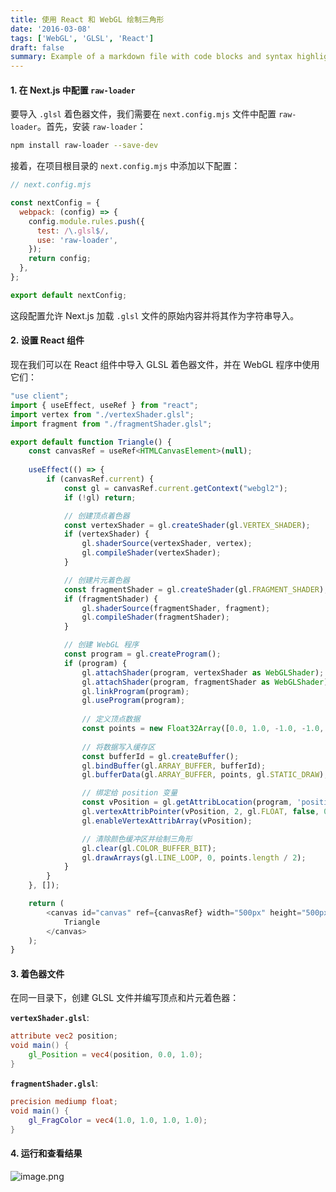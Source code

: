 ```yaml
---
title: 使用 React 和 WebGL 绘制三角形
date: '2016-03-08'
tags: ['WebGL', 'GLSL', 'React']
draft: false
summary: Example of a markdown file with code blocks and syntax highlighting
---
```



#### 1. 在 Next.js 中配置 `raw-loader`

要导入 `.glsl` 着色器文件，我们需要在 `next.config.mjs` 文件中配置 `raw-loader`。首先，安装 `raw-loader`：

```bash
npm install raw-loader --save-dev
```

接着，在项目根目录的 `next.config.mjs` 中添加以下配置：

```javascript
// next.config.mjs

const nextConfig = {
  webpack: (config) => {
    config.module.rules.push({
      test: /\.glsl$/,
      use: 'raw-loader',
    });
    return config;
  },
};

export default nextConfig;
```

这段配置允许 Next.js 加载 `.glsl` 文件的原始内容并将其作为字符串导入。

#### 2. 设置 React 组件

现在我们可以在 React 组件中导入 GLSL 着色器文件，并在 WebGL 程序中使用它们：

```javascript
"use client";
import { useEffect, useRef } from "react";
import vertex from "./vertexShader.glsl";
import fragment from "./fragmentShader.glsl";

export default function Triangle() {
    const canvasRef = useRef<HTMLCanvasElement>(null);
    
    useEffect(() => {
        if (canvasRef.current) {
            const gl = canvasRef.current.getContext("webgl2");
            if (!gl) return;

            // 创建顶点着色器
            const vertexShader = gl.createShader(gl.VERTEX_SHADER);
            if (vertexShader) {
                gl.shaderSource(vertexShader, vertex);
                gl.compileShader(vertexShader);
            }

            // 创建片元着色器
            const fragmentShader = gl.createShader(gl.FRAGMENT_SHADER);
            if (fragmentShader) {
                gl.shaderSource(fragmentShader, fragment);
                gl.compileShader(fragmentShader);
            }

            // 创建 WebGL 程序
            const program = gl.createProgram();
            if (program) {
                gl.attachShader(program, vertexShader as WebGLShader);
                gl.attachShader(program, fragmentShader as WebGLShader);
                gl.linkProgram(program);
                gl.useProgram(program);
                
                // 定义顶点数据
                const points = new Float32Array([0.0, 1.0, -1.0, -1.0, 1.0, -1.0]);
                
                // 将数据写入缓存区
                const bufferId = gl.createBuffer();
                gl.bindBuffer(gl.ARRAY_BUFFER, bufferId);
                gl.bufferData(gl.ARRAY_BUFFER, points, gl.STATIC_DRAW);

                // 绑定给 position 变量
                const vPosition = gl.getAttribLocation(program, 'position');
                gl.vertexAttribPointer(vPosition, 2, gl.FLOAT, false, 0, 0);
                gl.enableVertexAttribArray(vPosition);

                // 清除颜色缓冲区并绘制三角形
                gl.clear(gl.COLOR_BUFFER_BIT);
                gl.drawArrays(gl.LINE_LOOP, 0, points.length / 2);
            }
        }
    }, []);

    return (
        <canvas id="canvas" ref={canvasRef} width="500px" height="500px">
            Triangle
        </canvas>
    );
}
```

#### 3. 着色器文件

在同一目录下，创建 GLSL 文件并编写顶点和片元着色器：

**`vertexShader.glsl`**:

```glsl
attribute vec2 position;
void main() {
    gl_Position = vec4(position, 0.0, 1.0);
}

```

**`fragmentShader.glsl`**:

```glsl
precision mediump float;
void main() {
    gl_FragColor = vec4(1.0, 1.0, 1.0, 1.0);
}
```

#### 4. 运行和查看结果

![image.png](https://p0-xtjj-private.juejin.cn/tos-cn-i-73owjymdk6/ae67f63444244d729c8a46847123a4e4~tplv-73owjymdk6-jj-mark-v1:0:0:0:0:5o6Y6YeR5oqA5pyv56S-5Yy6IEAgcHp6eg==:q75.awebp?policy=eyJ2bSI6MywidWlkIjoiMTM4MDY0MjMzNjAyNjgxMyJ9&rk3s=f64ab15b&x-orig-authkey=f32326d3454f2ac7e96d3d06cdbb035152127018&x-orig-expires=1734229623&x-orig-sign=3AD%2FKpqDVxB%2FntVbTsmhLvDUExE%3D)
